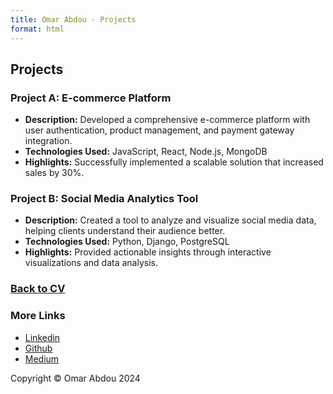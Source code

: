 ---
title: Omar Abdou - Projects
format: html
---

## Projects

### Project A: E-commerce Platform

- **Description:** Developed a comprehensive e-commerce platform with user authentication, product management, and payment gateway integration.
- **Technologies Used:** JavaScript, React, Node.js, MongoDB
- **Highlights:** Successfully implemented a scalable solution that increased sales by 30%.

### Project B: Social Media Analytics Tool

- **Description:** Created a tool to analyze and visualize social media data, helping clients understand their audience better.
- **Technologies Used:** Python, Django, PostgreSQL
- **Highlights:** Provided actionable insights through interactive visualizations and data analysis.

### [Back to CV](./index.qmd)

### More Links

- [Linkedin](https://www.linkedin.com/in/omar-abdo/)
- [Github](https://github.com/OmarAbdo)
- [Medium](https://medium.com/@omareabdo)

Copyright © Omar Abdou 2024
